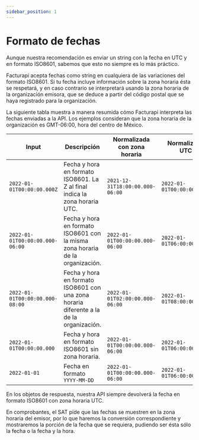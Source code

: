 ```yaml
---
sidebar_position: 1
---
```


# Formato de fechas

Aunque nuestra recomendación es enviar un string con la fecha en UTC y en formato
ISO8601, sabemos que esto no siempre es lo más práctico.

Facturapi acepta fechas como string en cualquiera de las variaciones del formato
ISO8601. Si tu fecha incluye información sobre la zona horaria ésta se respetará,
y en caso contrario se interpretará usando la zona horaria de la organización
emisora, que se deduce a partir del código postal que se haya registrado para
la organización.

La siguiente tabla muestra a manera resumida cómo Facturapi interpreta las fechas
enviadas a la API. Los ejemplos consideran que la zona horaria de la organización
es GMT-06:00, hora del centro de México.

Input | Descripción | Normalizada con zona horaria | Normalizada UTC
----- | ----------- | ----------------- | ------------------------------
`2022-01-01T00:00:00.000Z` | Fecha y hora en formato ISO8601. La Z al final indica la zona horaria UTC. | `2021-12-31T18:00:00.000-06:00` | `2022-01-01T00:00:00.000Z`
`2022-01-01T00:00:00.000-06:00` | Fecha y hora en formato ISO8601 con la misma zona horaria de la organización. | `2022-01-01T00:00:00.000-06:00` | `2022-01-01T06:00:00.000Z`
`2022-01-01T00:00:00.000-08:00` | Fecha y hora en formato ISO8601 con una zona horaria diferente a la de la organización. | `2022-01-01T02:00:00.000-06:00` | `2022-01-01T08:00:00.000Z`
`2022-01-01T00:00:00.000` | Fecha y hora en formato ISO8601 sin zona horaria. | `2022-01-01T00:00:00.000-06:00` | `2022-01-01T06:00:00.000Z`
`2022-01-01` | Fecha en formato `YYYY-MM-DD` | `2022-01-01T00:00:00.000-06:00` | `2022-01-01T06:00:00.000Z`

En los objetos de respuesta, nuestra API siempre devolverá la fecha en formato
ISO8601 con zona horaria UTC.

En comprobantes, el SAT pide que las fechas se muestren en la zona horaria del emisor,
por lo que haremos la conversión correspondiente y mostraremos la porción de la fecha
que se requiera, pudiendo ser ésta sólo la fecha o la fecha y la hora.